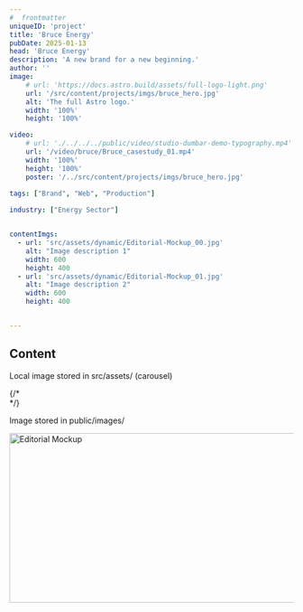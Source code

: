 ```yaml
---
#  frontmatter
uniqueID: 'project'
title: 'Bruce Energy'
pubDate: 2025-01-13
head: 'Bruce Energy'
description: 'A new brand for a new beginning.'
author: ''
image:
    # url: 'https://docs.astro.build/assets/full-logo-light.png'
    url: '/src/content/projects/imgs/bruce_hero.jpg'
    alt: 'The full Astro logo.'
    width: '100%'
    height: '100%'

video: 
    # url: './../../../public/video/studio-dumbar-demo-typography.mp4'
    url: '/video/bruce/Bruce_casestudy_01.mp4'
    width: '100%'
    height: '100%'
    poster: '/../src/content/projects/imgs/bruce_hero.jpg'
    
tags: ["Brand", "Web", "Production"]

industry: ["Energy Sector"]


contentImgs:
  - url: 'src/assets/dynamic/Editorial-Mockup_00.jpg'
    alt: "Image description 1"
    width: 600
    height: 400
  - url: 'src/assets/dynamic/Editorial-Mockup_01.jpg'
    alt: "Image description 2"
    width: 600
    height: 400


---
```



## Content

Local image stored in src/assets/ (carousel)

<div id="carousel" class="carousel_container">
  <div class="carousel_stage">
    <div class="carousel_wrap">
      <div class="image_wrap"><Picture src={image01} alt="Image 01" layout="constrained"/></div>
      <div class="image_wrap"><Picture src={image02} alt="Image 02" layout="constrained"/></div>
      <div class="image_wrap" data-type="last"><Picture src={image03} alt="Image 03" layout="constrained"/></div>
    </div>
  </div>
  <div class="cursor"></div>
</div>

<div id="carousel-02" class="carousel_container">
  <div class="carousel_stage">
    <div class="carousel_wrap">
      <div class="image_wrap"><Picture src={image02} alt="Image 02"/></div>
      <div class="image_wrap"><Picture src={image03} alt="Image 03"/></div>
      <div class="image_wrap" data-type="last"><Picture src={image01} alt="Image 01"/></div>
    </div>
  </div>
  {/* <div class="cursor"></div> */}
</div>

Image stored in public/images/

<Image src="/images/Editorial-Mockup_00.webp" alt="Editorial Mockup" width="600" height="300"/>

```